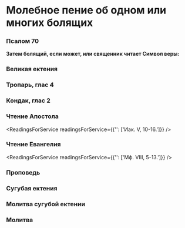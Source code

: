 
# Молебное пение об одном или многих болящих

<MdxLoader src="Shared/Vosglas" />

<MdxLoader src="Shared/ParaklitChit" />

<MdxLoader src="Shared/ObichnoeNachalo" />

### Псалом 70

<MdxLoader src="Shared/Psalm70" />

**Затем болящий, если может, или священник читает Символ веры:**

<MdxLoader src="Shared/SimvolVery" />

### Великая ектения

<MdxLoader src="MolebenBoliaschih/VelikayaEkteniya" />

### Тропарь, глас 4

<MdxLoader src="MolebenBoliaschih/Trop" />

### Кондак, глас 2

<MdxLoader src="MolebenBoliaschih/Kond" />

<MdxLoader src="MolebenBoliaschih/Prokimen" />

### Чтение Апостола

<ReadingsForService readingsForService={{'': ['Иак. V, 10-16.']}} />

<MdxLoader src="MolebenBoliaschih/Alliluia" />

### Чтение Евангелия

<ReadingsForService readingsForService={{'': ['Мф. VIII, 5-13.']}} />

<MdxLoader src="MolebenBoliaschih/SlavaTebeGospodi" />

### Проповедь

### Сугубая ектения

<MdxLoader src="MolebenBoliaschih/SugubayaEktenia" />

### Молитва сугубой ектении

<MdxLoader src="MolebenBoliaschih/MolitvaEktenia" />

### Молитва

<MdxLoader src="MolebenBoliaschih/Molitva" />

<MdxLoader src="MolebenBoliaschih/Otpust" />
